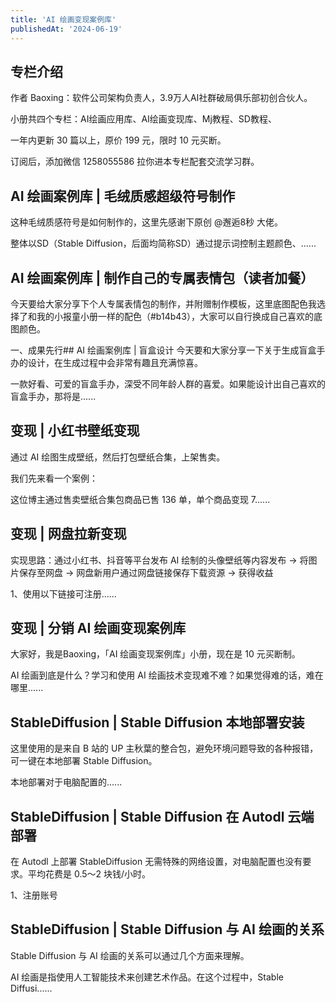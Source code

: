 ```yaml
---
title: 'AI 绘画变现案例库'
publishedAt: '2024-06-19'
---
```


## 专栏介绍

作者 Baoxing：软件公司架构负责人，3.9万人AI社群破局俱乐部初创合伙人。  
  
小册共四个专栏：AI绘画应用库、AI绘画变现库、Mj教程、SD教程、  
  
一年内更新 30 篇以上，原价 199 元，限时 10 元买断。  
  
订阅后，添加微信 1258055586 拉你进本专栏配套交流学习群。

## AI 绘画案例库 | 毛绒质感超级符号制作
这种毛绒质感符号是如何制作的，这里先感谢下原创 @邂逅8秒 大佬。

整体以SD（Stable Diffusion，后面均简称SD）通过提示词控制主题颜色、......

## AI 绘画案例库 | 制作自己的专属表情包（读者加餐）
今天要给大家分享下个人专属表情包的制作，并附赠制作模板，这里底图配色我选择了和我的小报童小册一样的配色（#b14b43），大家可以自行换成自己喜欢的底图颜色。

一、成果先行## AI 绘画案例库 | 盲盒设计
今天要和大家分享一下关于生成盲盒手办的设计，在生成过程中会非常有趣且充满惊喜。

一款好看、可爱的盲盒手办，深受不同年龄人群的喜爱。如果能设计出自己喜欢的盲盒手办，那将是......

## 变现 | 小红书壁纸变现
通过 AI 绘图生成壁纸，然后打包壁纸合集，上架售卖。

我们先来看一个案例：

这位博主通过售卖壁纸合集包商品已售 136 单，单个商品变现 7......

## 变现 | 网盘拉新变现
实现思路：通过小红书、抖音等平台发布 AI 绘制的头像壁纸等内容发布 → 将图片保存至网盘 → 网盘新用户通过网盘链接保存下载资源 → 获得收益

1、使用以下链接可注册......

## 变现 | 分销 AI 绘画变现案例库
大家好，我是Baoxing，「AI 绘画变现案例库」小册，现在是 10 元买断制。

AI 绘画到底是什么？学习和使用 AI 绘画技术变现难不难？如果觉得难的话，难在哪里......

## StableDiffusion | Stable Diffusion 本地部署安装
这里使用的是来自 B 站的 UP 主秋葉的整合包，避免环境问题导致的各种报错，可一键在本地部署 Stable Diffusion。

本地部署对于电脑配置的......

## StableDiffusion | Stable Diffusion 在 Autodl 云端部署
在 Autodl 上部署 StableDiffusion 无需特殊的网络设置，对电脑配置也没有要求。平均花费是 0.5～2 块钱/小时。

1、注册账号



## StableDiffusion | Stable Diffusion 与 AI 绘画的关系
Stable Diffusion 与 AI 绘画的关系可以通过几个方面来理解。

AI 绘画是指使用人工智能技术来创建艺术作品。在这个过程中，Stable Diffusi......

